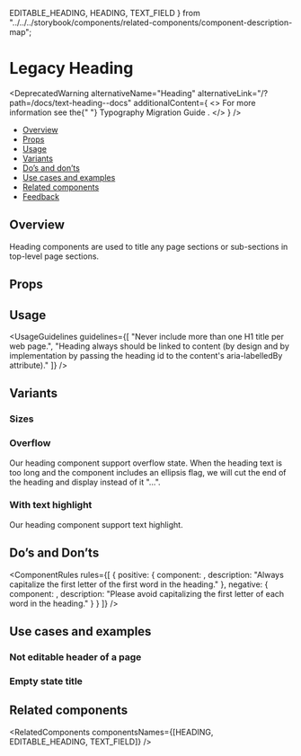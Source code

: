   EDITABLE_HEADING,
  HEADING,
  TEXT_FIELD
} from "../../../storybook/components/related-components/component-description-map";

<Meta of={LegacyHeadingStories} />

# Legacy Heading

<DeprecatedWarning
  alternativeName="Heading"
  alternativeLink="/?path=/docs/text-heading--docs"
  additionalContent={
    <>
      For more information see the{" "}
      <StorybookLink page="Typography Migration Guide" target={Link.targets.PARENT} size="small">
        Typography Migration Guide
      </StorybookLink>
      .
    </>
  }
/>

- [Overview](#overview)
- [Props](#props)
- [Usage](#usage)
- [Variants](#variants)
- [Do’s and don’ts](#dos-and-donts)
- [Use cases and examples](#use-cases-and-examples)
- [Related components](#related-components)
- [Feedback](#feedback)

## Overview

Heading components are used to title any page sections or sub-sections in top-level page sections.

<Canvas>
  <Story of={LegacyHeadingStories.Overview} />
</Canvas>

## Props

<PropsTable />

## Usage

<UsageGuidelines
  guidelines={[
    "Never include more than one H1 title per web page.",
    "Heading always should be linked to content (by design and by implementation by passing the heading id to the content's aria-labelledBy attribute)."
  ]}
/>

<TipEditableHeading />

## Variants

### Sizes

<Canvas>
  <Story of={LegacyHeadingStories.Sizes} />
</Canvas>

### Overflow

Our heading component support overflow state.
When the heading text is too long and the component includes an ellipsis flag, we will cut the end of the heading and display instead of it "...".

<Canvas>
  <Story of={LegacyHeadingStories.Overflow} />
</Canvas>

### With text highlight

Our heading component support text highlight.

<Canvas>
  <Story of={LegacyHeadingStories.TextHighlight} />
</Canvas>

## Do’s and Don’ts

<ComponentRules
  rules={[
    {
      positive: {
        component: <Heading value="Hello world" />,
        description: "Always capitalize the first letter of the first word in the heading."
      },
      negative: {
        component: <Heading value="Hello World" />,
        description: "Please avoid capitalizing the first letter of each word in the heading."
      }
    }
  ]}
/>

## Use cases and examples

### Not editable header of a page

<Canvas>
  <Story of={LegacyHeadingStories.NotEditableHeaderOfAPage} />
</Canvas>

### Empty state title

<Canvas>
  <Story of={LegacyHeadingStories.EmptyStateTitle} />
</Canvas>

## Related components

<RelatedComponents componentsNames={[HEADING, EDITABLE_HEADING, TEXT_FIELD]} />
